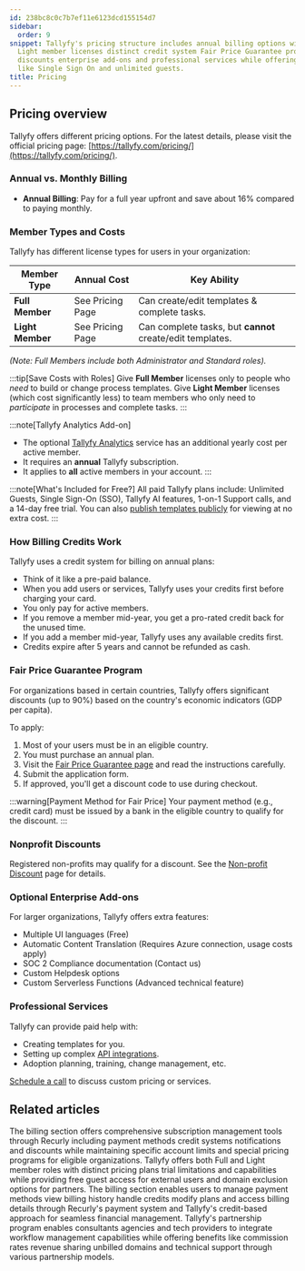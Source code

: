 ```yaml
---
id: 238bc8c0c7b7ef11e6123dcd155154d7
sidebar:
  order: 9
snippet: Tallyfy's pricing structure includes annual billing options with Full and
  Light member licenses distinct credit system Fair Price Guarantee program nonprofit
  discounts enterprise add-ons and professional services while offering free inclusions
  like Single Sign On and unlimited guests.
title: Pricing
---
```



## Pricing overview

Tallyfy offers different pricing options. For the latest details, please visit the official pricing page: [https://tallyfy.com/pricing/](https://tallyfy.com/pricing/).

### Annual vs. Monthly Billing

*   **Annual Billing**: Pay for a full year upfront and save about 16% compared to paying monthly.

### Member Types and Costs

Tallyfy has different license types for users in your organization:

| Member Type     | Annual Cost      | Key Ability                                      |
|-----------------|------------------|--------------------------------------------------|
| **Full Member** | See Pricing Page | Can create/edit templates & complete tasks.      |
| **Light Member**| See Pricing Page | Can complete tasks, but **cannot** create/edit templates. |

*(Note: Full Members include both Administrator and Standard roles).* 

:::tip[Save Costs with Roles]
Give **Full Member** licenses only to people who *need* to build or change process templates. Give **Light Member** licenses (which cost significantly less) to team members who only need to *participate* in processes and complete tasks.
:::

:::note[Tallyfy Analytics Add-on]
*   The optional [Tallyfy Analytics](/products/pro/integrations/analytics/) service has an additional yearly cost per active member.
*   It requires an **annual** Tallyfy subscription.
*   It applies to **all** active members in your account.
:::

:::note[What's Included for Free?]
All paid Tallyfy plans include: Unlimited Guests, Single Sign-On (SSO), Tallyfy AI features, 1-on-1 Support calls, and a 14-day free trial. You can also [publish templates publicly](/products/pro/documenting/templates/how-to-make-my-tallyfy-template-public/) for viewing at no extra cost.
:::

### How Billing Credits Work

Tallyfy uses a credit system for billing on annual plans:

*   Think of it like a pre-paid balance.
*   When you add users or services, Tallyfy uses your credits first before charging your card.
*   You only pay for active members.
*   If you remove a member mid-year, you get a pro-rated credit back for the unused time.
*   If you add a member mid-year, Tallyfy uses any available credits first.
*   Credits expire after 5 years and cannot be refunded as cash.

### Fair Price Guarantee Program

For organizations based in certain countries, Tallyfy offers significant discounts (up to 90%) based on the country's economic indicators (GDP per capita).

To apply:
<Steps>
1. Most of your users must be in an eligible country.
2. You must purchase an annual plan.
3. Visit the [Fair Price Guarantee page](https://tallyfy.com/pricing/fair-price-guarantee/) and read the instructions carefully.
4. Submit the application form.
5. If approved, you'll get a discount code to use during checkout.
</Steps>

:::warning[Payment Method for Fair Price]
Your payment method (e.g., credit card) must be issued by a bank in the eligible country to qualify for the discount.
:::

### Nonprofit Discounts

Registered non-profits may qualify for a discount. See the [Non-profit Discount](/products/pro/pricing/how-to-apply-for-tallyfys-nonprofit-program-discount/) page for details.

### Optional Enterprise Add-ons

For larger organizations, Tallyfy offers extra features:

*   Multiple UI languages (Free)
*   Automatic Content Translation (Requires Azure connection, usage costs apply)
*   SOC 2 Compliance documentation (Contact us)
*   Custom Helpdesk options
*   Custom Serverless Functions (Advanced technical feature)

### Professional Services

Tallyfy can provide paid help with:

*   Creating templates for you.
*   Setting up complex [API integrations](/products/pro/integrations/open-api/).
*   Adoption planning, training, change management, etc.

[Schedule a call](https://tallyfy.com/booking/) to discuss custom pricing or services.


## Related articles
<CardGrid>
<LinkTitleCard header="<b>Settings > Billing</b>" href="/products/pro/settings/billing/" > The billing section offers comprehensive subscription management tools through Recurly including payment methods credit systems notifications and discounts while maintaining specific account limits and special pricing programs for eligible organizations. </LinkTitleCard>
<LinkTitleCard header="<b>Billing > Tallyfy's Account and Member Limits</b>" href="/products/pro/settings/billing/what-are-tallyfys-account-and-member-limits/" > Tallyfy offers both Full and Light member roles with distinct pricing plans trial limitations and capabilities while providing free guest access for external users and domain exclusion options for partners. </LinkTitleCard>
<LinkTitleCard header="<b>Billing > Access and manage my billing details</b>" href="/products/pro/settings/billing/how-to-access-and-manage-my-billing-details/" > The billing section enables users to manage payment methods view billing history handle credits modify plans and access billing details through Recurly's payment system and Tallyfy's credit-based approach for seamless financial management. </LinkTitleCard>
<LinkTitleCard header="<b>Miscellaneous > Become a Tallyfy partner</b>" href="/products/pro/miscellaneous/how-can-i-become-a-tallyfy-partner/" > Tallyfy's partnership program enables consultants agencies and tech providers to integrate workflow management capabilities while offering benefits like commission rates revenue sharing unbilled domains and technical support through various partnership models. </LinkTitleCard>
</CardGrid>